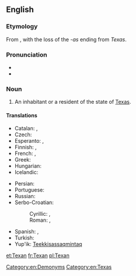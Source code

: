 {{also|texan}}
==English==

===Etymology===
From {{suffix|Texas|an}}, with the loss of the ''-as'' ending from ''Texas''.

===Pronunciation===
* {{IPA|/tɛksən/}}
* {{rhymes|ɛksən}}

===Noun===
{{en-noun|Texans}}

# An inhabitant or a resident of the state of [[Texas]].

====Translations====
{{trans-top|an inhabitant or a resident of the state of Texas}}
* Catalan: {{t-|ca|texà|m}}, {{t-|ca|texana|f}}
* Czech: {{t-|cs|Texasan|m}}
* Esperanto: {{t-|eo|teksasano}} {{qualifier|man or woman}}, {{t-|eo|teksasanino}} {{qualifier|woman}}
* Finnish: {{t-|fi|teksasilainen}}, {{t-|fi|texasilainen}}
* French: {{t+|fr|Texan|m}}, {{t+|fr|Texane|f}}
* Greek: {{t+|el|Τεξανός|m|tr=Texanós}}
* Hungarian: {{t+|hu|texasi}}
* Icelandic: {{t-|is|Texasbúi|m}}
{{trans-mid}}
* Persian: {{t-|fa|تگزاسی|tr=tegzâsi|sc=fa-Arab}}
* Portuguese: {{t+|pt|texano|m}}
* Russian: {{t-|ru|техасец|m|tr=texásets}}
* Serbo-Croatian:
*: Cyrillic: {{t-|sh|Тексашанин|m|alt=Текса́шанин|sc=Cyrl}}, {{t-|sh|Тексашанка|f|alt=Текса́ша̄нка|sc=Cyrl}}
*: Roman: {{t-|sh|Teksašanin|m|alt=Teksášanin}}, {{t-|sh|Teksašanka|f|alt=Teksášānka}}
* Spanish: {{t-|es|texano|m}}, {{t-|es|tejano|m}}
* Turkish: {{t-|tr|Teksaslı}}
* Yup'ik: [[Teekkisassaqmintaq]]
{{trans-bottom}}

[[Category:en:Demonyms]]
[[Category:en:Texas]]

[[et:Texan]]
[[fr:Texan]]
[[pl:Texan]]